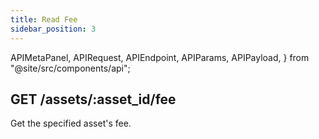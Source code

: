 ```yaml
---
title: Read Fee
sidebar_position: 3
---
```


  APIMetaPanel,
  APIRequest,
  APIEndpoint,
  APIParams,
  APIPayload,
} from "@site/src/components/api";

## GET /assets/:asset_id/fee

Get the specified asset's fee.

<APIEndpoint url="/assets/:asset_id/fee" />

<APIMetaPanel scope="Authorized" scopeNote="" />

<APIParams
  p-asset_id="the asset's asset_id you are getting"
  p-asset_id-required="true"
/>

<APIRequest title="Get Asset's Fee By $ASSET_ID" url="/assets/$ASSET_ID/fee" />

<RespFee />
